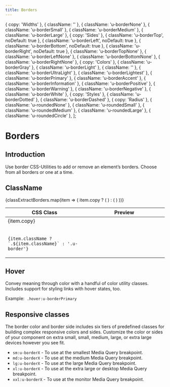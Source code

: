 ```yaml
---
title: Borders
---
```



  { copy: 'Widths' },
  { className: '' },
  { className: 'u-borderNone' },
  { className: 'u-borderSmall' },
  { className: 'u-borderMedium' },
  { className: 'u-borderLarge' },
  { copy: 'Sides' },
  { className: 'u-borderTop', noDefault: true },
  { className: 'u-borderLeft', noDefault: true },
  { className: 'u-borderBottom', noDefault: true },
  { className: 'u-borderRight', noDefault: true },
  { className: 'u-borderTopNone' },
  { className: 'u-borderLeftNone' },
  { className: 'u-borderBottomNone' },
  { className: 'u-borderRightNone' },
  { copy: 'Colors' },
  { className: 'u-borderGray' },
  { className: 'u-borderLight' },
  { className: '' },
  { className: 'u-borderUltraLight' },
  { className: 'u-borderLightest' },
  { className: 'u-borderPrimary' },
  { className: 'u-borderAccent' },
  { className: 'u-borderInformation' },
  { className: 'u-borderPositive' },
  { className: 'u-borderWarning' },
  { className: 'u-borderNegative' },
  { className: 'u-borderWhite' },
  { copy: 'Styles' },
  { className: 'u-borderDotted' },
  { className: 'u-borderDashed' },
  { copy: 'Radius' },
  { className: 'u-roundedNone' },
  { className: 'u-roundedSmall' },
  { className: 'u-roundedMedium' },
  { className: 'u-roundedLarge' },
  { className: 'u-roundedCircle' },
];

# Borders

## Introduction

Use border CSS-Utilities to add or remove an element’s borders. Choose from all borders or one at a time.

## ClassName

<table className="Table Table--layoutFixed u-backgroundWhite u-textDark u-border u-borderTopNone">
  <thead>
    <tr>
      <th>CSS Class</th>
      <th width="240">Preview</th>
    </tr>
  </thead>
  <tbody>
    {classExtractBorders.map(item => (
      item.copy ? (
        <tr key={item.index}>
          <td colSpan="2" className="u-fontMedium u-backgroundLightest">
            {item.copy}
          </td>
        </tr>
      ) : (
        <tr key={item.index}>
          <td className="u-textNoWrap">
            <code>
              {item.className ? `.${item.className}` : '.u-border'}
            </code>
          </td>
          <td className="u-positionRelative">
            <div
              className={classNames(
                'u-marginExtraSmall u-positionAbsolute u-positionFull u-backgroundOpaline',
                !item.noDefault && 'u-border ',
                item.className && item.className
              )}
              style={{
                width: item.className === 'u-roundedCircle' ? 32 : undefined,
                height: item.className === 'u-roundedCircle' ? 32 : undefined,
              }}
            ></div>
          </td>
        </tr>
      )
    ))}
  </tbody>
</table>

## Hover
Convey meaning through color with a handful of color utility classes. Includes support for styling links with hover states, too.

<p>Example: &nbsp;<code class="u-borderBottom hover:u-borderPrimary">.hover:u-borderPrimary</code></p>

## Responsive classes
The border color and border side includes six tiers of predefined classes for building complex responsive colors and sides. Customize the color or sides of your component on extra small, small, medium, large, or extra large devices however you see fit.

* `sm:u-borderX`  - To use at the smallest Media Query breakpoint.
* `md:u-borderX`  - To use at the medium Media Query breakpoint.
* `lg:u-borderX`  - To use at the large Media Query breakpoint.
* `xl:u-borderX`  - To use at the extra large or desktop Media Query breakpoint.
* `xxl:u-borderX`  - To use at the monitor Media Query breakpoint.
